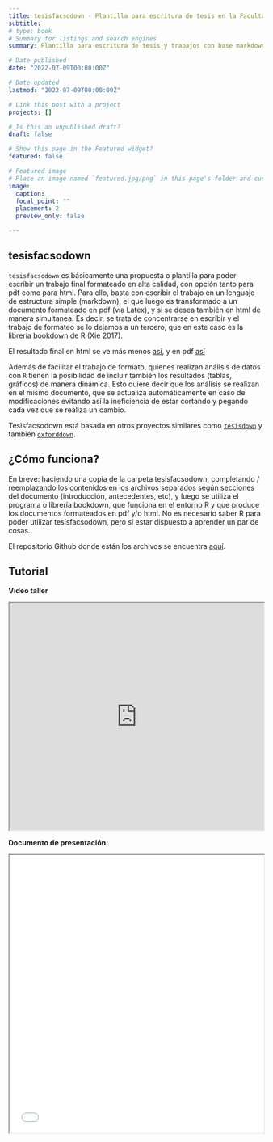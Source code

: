 ```yaml
---
title: tesisfacsodown - Plantilla para escritura de tesis en la Facultad de Ciencias Sociales de la Universidad de Chile
subtitle:
# type: book
# Summary for listings and search engines
summary: Plantilla para escritura de tesis y trabajos con base markdown/blogdown en la Facultad de Ciencias Sociales de la Universidad de Chile. Basada en tesisdown.

# Date published
date: "2022-07-09T00:00:00Z"

# Date updated
lastmod: "2022-07-09T00:00:00Z"

# Link this post with a project
projects: []

# Is this an unpublished draft?
draft: false

# Show this page in the Featured widget?
featured: false

# Featured image
# Place an image named `featured.jpg/png` in this page's folder and customize its options here.
image:
  caption:
  focal_point: ""
  placement: 2
  preview_only: false

---
```


## tesisfacsodown

`tesisfacsodown` es básicamente una propuesta o plantilla para poder escribir un trabajo final formateado en alta calidad, con opción tanto para pdf como para html. Para ello, basta con escribir el trabajo en un lenguaje de estructura simple (markdown), el que luego es transformado a un documento formateado en pdf (vía Latex), y si se desea también en html de manera simultanea. Es decir, se trata de concentrarse en escribir y el trabajo de formateo se lo dejamos a un tercero, que en este caso es la librería [bookdown](https://bookdown.org/) de R (Xie 2017).

El resultado final en html se ve más menos [así](https://juancarloscastillo.github.io/tesisfacsodown/introducci%C3%B3n-tesisfacsodown.html), y en pdf [así](https://juancarloscastillo.github.io/tesisfacsodown/tesis.pdf)

Además de facilitar el trabajo de formato, quienes realizan análisis de datos con `R` tienen la posibilidad de incluir también los resultados (tablas, gráficos) de manera dinámica. Esto quiere decir que los análisis se realizan en el mismo documento, que se actualiza automáticamente en caso de modificaciones evitando así la ineficiencia de estar cortando y pegando cada vez que se realiza un cambio.

Tesisfacsodown está basada en otros proyectos similares como [`tesisdown`](https://github.com/ismayc/thesisdown) y también [`oxforddown`](https://github.com/ulyngs/oxforddown).

## ¿Cómo funciona?

En breve: haciendo una copia de la carpeta tesisfacsodown, completando / reemplazando los contenidos en los archivos separados según secciones del documento (introducción, antecedentes, etc), y luego se utiliza el programa o librería bookdown, que funciona en el entorno R y que produce los documentos formateados en pdf y/o html. No es necesario saber R para poder utilizar tesisfacsodown, pero si estar dispuesto a aprender un par de cosas.

El repositorio Github donde están los archivos se encuentra [aquí](https://github.com/juancarloscastillo/tesisfacsodown).

## Tutorial

**Video taller**

<iframe src="https://www.dropbox.com/s/u3g2x74nj31jsu1/zoom_0.mp4?raw=1" height="450" width=100% allowfullscreen="true"></iframe>


**Documento de presentación:**

<iframe src=/docencia/talleres/tesisfacsodown/tesisfacsodown.html height="550" width=100% allowfullscreen="true">
</iframe>
